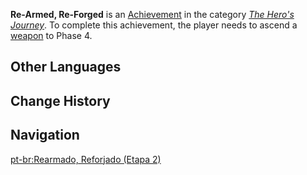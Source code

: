 {{Achievement Infobox
|title        = Re-Armed, Re-Forged
|id           = 80018
|order id     = 0018
|category     = The Hero's Journey
|description  = Ascend a [[weapon]] to Phase 4.
|requirements = 
|primogems    = 10
|tracking     = Tracks how many weapons were ascended.
|topic        = Ascension
|set          = Re-Armed, Re-Forged
|tier         = 2
|tiers_total  = 3
|tier1        = Re-Armed, Re-Forged (Tier 1)
|tier2        = Re-Armed, Re-Forged (Tier 2)
|tier3        = Re-Armed, Re-Forged (Tier 3)
|prev         = Re-Armed, Re-Forged (Tier 1)
|next         = Re-Armed, Re-Forged (Tier 3)
}}
'''Re-Armed, Re-Forged''' is an [[Achievement]] in the category ''[[The Hero's Journey]]''. To complete this achievement, the player needs to ascend a [[weapon]] to Phase 4.
<!--
==Trivia==

==Video Guides==
{{EVT
|video1   = 
|caption1 = 
}}
-->
==Other Languages==
{{Transclude|Re-Armed, Re-Forged|Other Languages}}

==Change History==
{{Change History|1.0}}
<!--
==References==
{{Reflist}}
-->
==Navigation==
{{Achievement Navbox|The Hero's Journey}}
[[pt-br:Rearmado, Reforjado (Etapa 2)]]